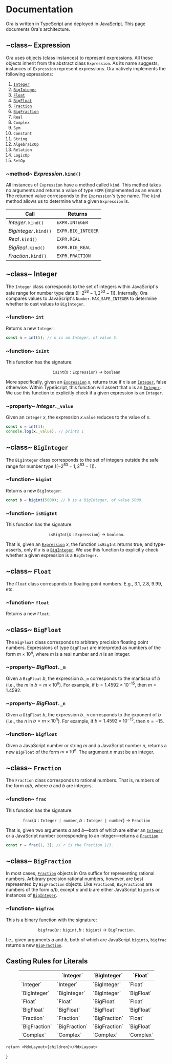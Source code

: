 
# Documentation
Ora is written in TypeScript and deployed in JavaScript. This page documents Ora's architecture.

## ~class~ Expression

Ora uses objects (class instances) to represent expressions. All these objects inherit from the abstract class `Expression`. As its name suggests, instances of `Expression` represent expressions. Ora natively implements the following expressions:

1. [`Integer`](#class-integer)
2. [`BigInteger`](#class-biginteger)
3. [`Float`](#class-float)
4. [`BigFloat`](#class-bigfloat)
5. [`Fraction`](#class-fraction)
6. [`BigFraction`](#class-bigfraction)
7. `Real`
8. `Complex`
9. `Sym`
10. `Constant`
11. `String`
12. `AlgebraicOp`
13. `Relation`
14. `LogicOp`
15. `SetOp`

### ~method~ _Expression_`.kind()`

All instances of `Expression` have a method called `kind`. This method takes no arguments and returns a value of type `EXPR` (implemented as an enum). The returned value corresponds to the `Expression`'s type name. The `kind` method allows us to determine what a given `Expression` is.

| Call                  | Returns            |
| --------------------- | ------------------ |
| _Integer_`.kind()`    | `EXPR.INTEGER`     |
| _BigInteger_`.kind()` | `EXPR.BIG_INTEGER` |
| _Real_`.kind()`       | `EXPR.REAL`        |
| _BigReal_`.kind()`    | `EXPR.BIG_REAL`    |
| _Fraction_`.kind()`   | `EXPR.FRACTION`    |

## ~class~ Integer

The `Integer` class corresponds to the set of integers within JavaScript's safe range for number type data (${[-2^{53} - 1, 2^{53} - 1]}$). Internally, Ora compares values to JavaScript's `Number.MAX_SAFE_INTEGER` to determine whether to cast values to `BigInteger`.

### ~function~ `int`

Returns a new `Integer`:

```ts
const n = int(5); // n is an Integer, of value 5.
```

### ~function~ `isInt`

This function has the signature:

$$
	\texttt{isInt}(x: \texttt{Expression}) \to \texttt{boolean}
$$

More specifically, given an [`Expression`](#class-expression) ${x,}$ returns true if ${x}$ is an [`Integer`](#class-integer), false otherwise. Within TypeScript, this function will assert that ${x}$ is an [`Integer`](#class-integer). We use this function to explicitly check if a given expression is an `Integer`.

### ~property~ _Integer_`._value`

Given an `Integer` ${x,}$ the expression ${x.\texttt{value}}$ reduces to the value of ${x.}$

```ts
const x = int(1);
console.log(x._value); // prints 1
```

## ~class~ `BigInteger`

The `BigInteger` class corresponds to the set of integers outside the safe range for number type (${[-2^{53} - 1, 2^{53} - 1]}$).

### ~function~ `bigint`

Returns a new `BigInteger`:

```ts
const b = bigint(5000); // b is a BigInteger, of value 5000.
```

### ~function~ `isBigInt`

This function has the signature:

$$
	\texttt{isBigInt}(x: \texttt{Expression}) \to \texttt{boolean}.
$$

That is, given an [`Expression`](#class-expression) ${x,}$ the function `isBigInt` returns true, and type-asserts, only if ${x}$ is a [`BigInteger`](#class-biginteger). We use this function to explicitly check whether a given expression is a `BigInteger`.

## ~class~ `Float`

The `Float` class corresponds to floating point numbers. E.g., 3.1, 2.8, 9.99, etc.

### ~function~ `float`

Returns a new `Float`.

## ~class~ `BigFloat`

The `BigFloat` class corresponds to arbitrary precision floating point numbers. Expressions of type `BigFloat` are interpreted as numbers of the form ${m \times 10^n,}$ where ${m}$ is a real number and ${n}$ is an integer.

### ~property~ _BigFloat_`._m`

Given a `BigFloat` ${b,}$ the expression ${b.\texttt{\_m}}$ corresponds to the mantissa of ${b}$ (i.e., the ${m}$ in ${b = m \times 10^n}$). For example, if ${b = 1.4592 \times 10^{-15},}$ then ${m = 1.4592.}$

### ~property~ _BigFloat_`._n`

Given a `BigFloat` ${b,}$ the expression ${b.\texttt{\_n}}$ corresponds to the exponent of ${b}$ (i.e., the ${n}$ in ${b = m \times 10^n}$). For example, if ${b = 1.4592 \times 10^{-15},}$ then ${n = -15.}$

### ~function~ `bigfloat`

Given a JavaScript number or string ${m}$ and a JavaScript number ${n,}$ returns a new `BigFloat` of the form ${m \times 10^n.}$ The argument ${n}$ must be an integer.

## ~class~ `Fraction`

The `Fraction` class corresponds to rational numbers. That is, numbers of the form ${a/b,}$ where ${a}$ and ${b}$ are integers.

### ~function~ `frac`

This function has the signature:

$$
	\texttt{frac}(a: \texttt{Integer | number}, b: \texttt{Integer | number}) \to \texttt{Fraction}
$$

That is, given two arguments ${a}$ and ${b}$—both of which are either an [`Integer`](#class-integer) or a JavaScript number corresponding to an integer—returns a [`Fraction`](#class-fraction).

```ts
const r = frac(1, 3); // r is the Fraction 1/3.
```

## ~class~ `BigFraction`

In most cases, [`Fraction`](#class-fraction) objects in Ora suffice for representing rational numbers. Arbitrary precision rational numbers, however, are best represented by `BigFraction` objects. Like `Fraction`s, `BigFraction`s are numbers of the form ${a/b,}$ except ${a}$ and ${b}$ are either JavaScript `bigint`s or instances of [`BigInteger`](#class-biginteger).

### ~function~ `bigfrac`

This is a binary function with the signature:

$$
	\texttt{bigfrac}(a: \texttt{bigint}, b: \texttt{bigint}) \to \texttt{BigFraction}.
$$

I.e., given arguments ${a}$ and ${b,}$ both of which are JavaScript `bigint`s, `bigfrac` returns a new [`BigFraction`](#class-bigfraction).

## Casting Rules for Literals

<figure className="table">
	<table>
		<thead>
			<tr>
				<th></th>
				<th>`Integer`</th>
				<th>`BigInteger`</th>
				<th>`Float`</th>
				<th>`BigFloat`</th>
				<th>`Fraction`</th>
				<th>`BigFraction`</th>
				<th>`Complex`</th>
			</tr>
		</thead>
		<tbody>
			<tr>
				<td>`Integer`</td>
				<td>`Integer`</td>
				<td>`BigInteger`</td>
				<td>`Float`</td>
				<td>`BigFloat`</td>
				<td>`Fraction`</td>
				<td>`BigFraction`</td>
				<th>`Complex`</th>
			</tr>
			<tr>
				<td>`BigInteger`</td>
				<td>`BigInteger`</td>
				<td>`BigInteger`</td>
				<td>`BigFloat`</td>
				<td>`BigFloat`</td>
				<td>`BigFraction`</td>
				<td>`BigFraction`</td>
				<td>`Complex`</td>
			</tr>
			<tr>
				<td>`Float`</td>
				<td>`Float`</td>
				<td>`BigFloat`</td>
				<td>`Float`</td>
				<td>`BigFloat`</td>
				<td>`Float`</td>
				<td>`BigFloat`</td>
				<td>`Complex`</td>
			</tr>
			<tr>
				<td>`BigFloat`</td>
				<td>`BigFloat`</td>
				<td>`BigFloat`</td>
				<td>`BigFloat`</td>
				<td>`BigFloat`</td>
				<td>`BigFloat`</td>
				<td>`BigFloat`</td>
				<td>`Complex`</td>
			</tr>
			<tr>
				<td>`Fraction`</td>
				<td>`Fraction`</td>
				<td>`BigFraction`</td>
				<td>`Float`</td>
				<td>`BigFloat`</td>
				<td>`Fraction`</td>
				<td>`BigFraction`</td>
				<td>`Complex`</td>
			</tr>
			<tr>
				<td>`BigFraction`</td>
				<td>`BigFraction`</td>
				<td>`BigFraction`</td>
				<td>`BigFloat`</td>
				<td>`BigFloat`</td>
				<td>`BigFraction`</td>
				<td>`BigFraction`</td>
				<td>`Complex`</td>
			</tr>
			<tr>
				<td>`Complex`</td>
				<td>`Complex`</td>
				<td>`Complex`</td>
				<td>`Complex`</td>
				<td>`Complex`</td>
				<td>`Complex`</td>
				<td>`Complex`</td>
				<td>`Complex`</td>
			</tr>
		</tbody>
	</table>
</figure>

	return <MdxLayout>{children}</MdxLayout>
}
